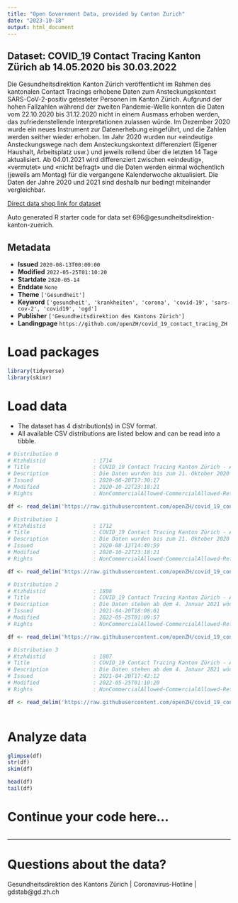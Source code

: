 ```yaml
---
title: "Open Government Data, provided by Canton Zurich"
date: "2023-10-18"
output: html_document
---
```


## Dataset: COVID_19 Contact Tracing Kanton Zürich ab 14.05.2020 bis 30.03.2022

Die Gesundheitsdirektion Kanton Zürich veröffentlicht im Rahmen des kantonalen Contact Tracings erhobene Daten zum Ansteckungskontext SARS-CoV-2-positiv getesteter Personen im Kanton Zürich. Aufgrund der hohen Fallzahlen während der zweiten Pandemie-Welle konnten die Daten vom 22.10.2020 bis 31.12.2020 nicht in einem Ausmass erhoben werden, das zufriedenstellende Interpretationen zulassen würde. Im Dezember 2020 wurde ein neues Instrument zur Datenerhebung eingeführt, und die Zahlen werden seither wieder erhoben. Im Jahr 2020 wurden nur «eindeutig» Ansteckungswege nach dem Ansteckungskontext differenziert (Eigener Haushalt, Arbeitsplatz usw.) und jeweils rollend über die letzten 14 Tage aktualisiert. Ab 04.01.2021 wird differenziert zwischen «eindeutig», «vermutet» und «nicht befragt» und die Daten werden einmal wöchentlich (jeweils am Montag) für die vergangene Kalenderwoche aktualisiert. Die Daten der Jahre 2020 und 2021 sind deshalb nur bedingt miteinander vergleichbar.

[Direct data shop link for dataset](https://www.zh.ch/de/politik-staat/statistik-daten/datenkatalog.html#/datasets/696@gesundheitsdirektion-kanton-zuerich)

Auto generated R starter code for data set 696@gesundheitsdirektion-kanton-zuerich.

## Metadata

- **Issued** `2020-08-13T00:00:00`
- **Modified** `2022-05-25T01:10:20`
- **Startdate** `2020-05-14`
- **Enddate** `None`
- **Theme** `['Gesundheit']`
- **Keyword** `['gesundheit', 'krankheiten', 'corona', 'covid-19', 'sars-cov-2', 'covid19', 'ogd']`
- **Publisher** `['Gesundheitsdirektion des Kantons Zürich']`
- **Landingpage** `https://github.com/openZH/covid_19_contact_tracing_ZH`


# Load packages

```r

library(tidyverse)
library(skimr)

```

# Load data

-   The dataset has 4 distribution(s) in CSV format.
-   All available CSV distributions are listed below and can be read into a tibble.

```r

# Distribution 0
# Ktzhdistid               : 1714
# Title                    : COVID_19 Contact Tracing Kanton Zürich - Ansteckungskontext 2020 Total
# Description              : Die Daten wurden bis zum 21. Oktober 2020 wöchentlich aktualisiert und beziehen sich auf den gesamten Zeitraum ab 11. Mai 2020. Als «nicht eindeutig» gilt ein Ansteckungskontext, wenn die befragte Person nicht weiss, bei wem sie sich angesteckt hat resp. die Frage, ob sie in Kontakt mit einer auf das Coronavirus positiv getesteten Person war, verneint. Nur wenn der Ansteckungsweg eindeutig ist, wird nach dem Ansteckungskontext (Eigener Haushalt, Arbeitsplatz, usw.) differenziert. Dass ein Ansteckungskontext als eindeutig klassifiziert wird, ist umso wahrscheinlicher, je klarer andere Personen zu diesem Ansteckungskontext zugeordnet werden können. Beispiel: Eine Ansteckung im eigenen Haushalt wird viel eher als eindeutig klassifiziert als eine Ansteckung beim Sport im Freien. Diese Daten erlauben keine Aussage über Ansteckungskontexte von Personen, die nicht eindeutig wissen, bei wem sie sich angesteckt haben. Die Interpretation der Daten soll folglich zurückhaltend erfolgen, da ein grosser Spielraum für Fehlinterpretationen besteht.
# Issued                   : 2020-08-20T17:30:17
# Modified                 : 2020-10-22T23:18:21
# Rights                   : NonCommercialAllowed-CommercialAllowed-ReferenceRequired

df <- read_delim('https://raw.githubusercontent.com/openZH/covid_19_contact_tracing_ZH/master/data/Ansteckungswege_2020_total.csv')

# Distribution 1
# Ktzhdistid               : 1712
# Title                    : COVID_19 Contact Tracing Kanton Zürich - Ansteckungskontext 2020 rollend
# Description              : Die Daten wurden bis zum 21. Oktober 2020 wöchentlich aktualisiert und beziehen sich jeweils rollend auf die letzten 14 Tage. Als «nicht eindeutig» gilt ein Ansteckungskontext, wenn die befragte Person nicht weiss, bei wem sie sich angesteckt hat resp. die Frage, ob sie in Kontakt mit einer auf das Coronavirus positiv getesteten Person war, verneint. Nur wenn der Ansteckungsweg eindeutig ist, wird nach dem Ansteckungskontext (Eigener Haushalt, Arbeitsplatz, usw.) differenziert. Dass ein Ansteckungskontext als eindeutig klassifiziert wird, ist umso wahrscheinlicher, je klarer andere Personen zu diesem Ansteckungskontext zugeordnet werden können. Beispiel: Eine Ansteckung im eigenen Haushalt wird viel eher als eindeutig klassifiziert als eine Ansteckung beim Sport im Freien. Diese Daten erlauben keine Aussage über Ansteckungskontexte von Personen, die nicht eindeutig wissen, bei wem sie sich angesteckt haben. Die Interpretation der Daten soll folglich zurückhaltend erfolgen, da ein grosser Spielraum für Fehlinterpretationen besteht.
# Issued                   : 2020-08-13T14:49:59
# Modified                 : 2020-10-22T23:18:21
# Rights                   : NonCommercialAllowed-CommercialAllowed-ReferenceRequired

df <- read_delim('https://raw.githubusercontent.com/openZH/covid_19_contact_tracing_ZH/master/data/Ansteckungswege_2020.csv')

# Distribution 2
# Ktzhdistid               : 1808
# Title                    : COVID_19 Contact Tracing Kanton Zürich - Ansteckungskontext ab 04.01.2021 bis 30.03.2022 Total
# Description              : Die Daten stehen ab dem 4. Januar 2021 wöchentlich (bis dienstags) aktualisiert bereit. Als «eindeutig» gilt ein Ansteckungskontext, wenn die befragte Person mit grosser Sicherheit sagen kann, bei wem sie sich angesteckt hat respektive weiss, dass sie in Kontakt mit einer positiv getesteten Person war. Als «vermutet» gilt ein Ansteckungskontext, wenn die befragte Person eine konkrete Vermutung über den Ansteckungsweg hat. Diese wird in einem strukturierten Gespräch erörtert, bleibt jedoch subjektiv und ist ensprechend vorsichtig zu interpretieren. Als «nicht befragt» werden positiv getestete Personen ausgewiesen, die telefonisch nicht erreicht werden konnten. Gründe dafür sind (fehlende Telefonnummer, unkooperatives Verhalten, Personen in Alters-/Pflegeheimen). Ob eine Ansteckung als eindeutig klassifiziert wird, hängt stark vom Kontext ab. Beispiel: Eine Ansteckung im eigenen Haushalt wird viel eher als eindeutig klassifiziert als eine Ansteckung beim Sport im Freien. Die Daten sind darum verzerrt. Einfach ermittelbare Ansteckungswege sind überdurchschnittlich vertreten. Ein Vergleich der Ansteckungskontexte ist darum nur sehr bedingt möglich. Möglich sind jedoch Aussagen über die zeitliche Entwicklung einzelner Kategorien. Die Interpretation der Daten soll folglich zurückhaltend erfolgen, da ein grosser Spielraum für Fehlinterpretationen besteht. Die Variabeln werden im Readme: Ansteckungswege (siehe unter "Weitere Informationen") erklärt.
# Issued                   : 2021-04-20T18:08:01
# Modified                 : 2022-05-25T01:09:57
# Rights                   : NonCommercialAllowed-CommercialAllowed-ReferenceRequired

df <- read_delim('https://raw.githubusercontent.com/openZH/covid_19_contact_tracing_ZH/master/data/Ansteckungswege_2021_total.csv')

# Distribution 3
# Ktzhdistid               : 1807
# Title                    : COVID_19 Contact Tracing Kanton Zürich - Ansteckungskontext ab 04.01.2021 bis 30.03.2022 pro Kalenderwoche
# Description              : Die Daten stehen ab dem 4. Januar 2021 wöchentlich (bis dienstags) um die jeweils letzte Kalenderwoche aktualisiert bereit. Als «eindeutig» gilt ein Ansteckungskontext, wenn die befragte Person mit grosser Sicherheit sagen kann, bei wem sie sich angesteckt hat respektive weiss, dass sie in Kontakt mit einer positiv getesteten Person war. Als «vermutet» gilt ein Ansteckungskontext, wenn die befragte Person eine konkrete Vermutung über den Ansteckungsweg hat. Diese wird in einem strukturierten Gespräch erörtert, bleibt jedoch subjektiv und ist ensprechend vorsichtig zu interpretieren. Als «nicht befragt» werden positiv getestete Personen ausgewiesen, die telefonisch nicht erreicht werden konnten. Gründe dafür sind (fehlende Telefonnummer, unkooperatives Verhalten, Personen in Alters-/Pflegeheimen). Ob eine Ansteckung als eindeutig klassifiziert wird, hängt stark vom Kontext ab. Beispiel: Eine Ansteckung im eigenen Haushalt wird viel eher als eindeutig klassifiziert als eine Ansteckung beim Sport im Freien. Die Daten sind darum verzerrt. Einfach ermittelbare Ansteckungswege sind überdurchschnittlich vertreten. Ein Vergleich der Ansteckungskontexte ist darum nur sehr bedingt möglich. Möglich sind jedoch Aussagen über die zeitliche Entwicklung einzelner Kategorien. Die Interpretation der Daten soll folglich zurückhaltend erfolgen, da ein grosser Spielraum für Fehlinterpretationen besteht. Die Variabeln werden im Readme: Ansteckungswege (siehe unter "Weitere Informationen") erklärt.
# Issued                   : 2021-04-20T17:42:12
# Modified                 : 2022-05-25T01:10:20
# Rights                   : NonCommercialAllowed-CommercialAllowed-ReferenceRequired

df <- read_delim('https://raw.githubusercontent.com/openZH/covid_19_contact_tracing_ZH/master/data/Ansteckungswege_2021.csv')



```

# Analyze data

```r

glimpse(df)
str(df)
skim(df)

head(df)
tail(df)

```

# Continue your code here...

```r

```

------------------------------------------------------------------------

# Questions about the data?

Gesundheitsdirektion des Kantons Zürich | Coronavirus-Hotline | gdstab@gd.zh.ch
